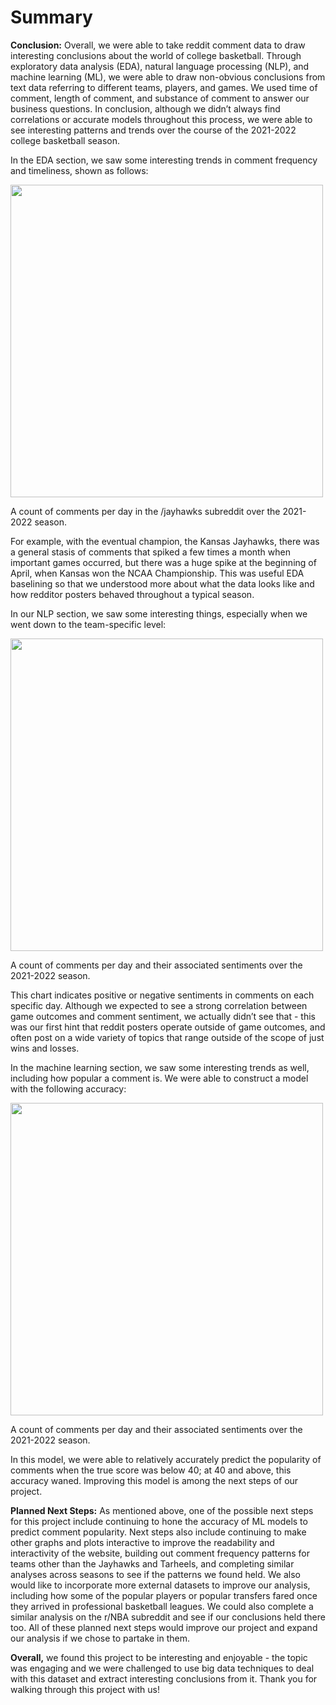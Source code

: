 # Summary

**Conclusion:** Overall, we were able to take reddit comment data to draw interesting conclusions about the world of college basketball. Through exploratory data analysis (EDA), natural language processing (NLP), and machine learning (ML), we were able to draw non-obvious conclusions from text data referring to different teams, players, and games. We used time of comment, length of comment, and substance of comment to answer our business questions. In conclusion, although we didn’t always find correlations or accurate models throughout this process, we were able to see interesting patterns and trends over the course of the 2021-2022 college basketball season.

In the EDA section, we saw some interesting trends in comment frequency and timeliness, shown as follows:

::: {#fig-table1 layout-nrow=1}

![](../data/plots/comment_count_kansas.png){fig-align="center" width="500"}

A count of comments per day in the /jayhawks subreddit over the 2021-2022 season.
:::

For example, with the eventual champion, the Kansas Jayhawks, there was a general stasis of comments that spiked a few times a month when important games occurred, but there was a huge spike at the beginning of April, when Kansas won the NCAA Championship. This was useful EDA baselining so that we understood more about what the data looks like and how redditor posters behaved throughout a typical season.

In our NLP section, we saw some interesting things, especially when we went down to the team-specific level:

::: {#fig-table2 layout-nrow=1}

![](../data/plots/unc_score_differences_and_daily_mentions.png){fig-align="center" width="500"}

A count of comments per day and their associated sentiments over the 2021-2022 season.
:::

This chart indicates positive or negative sentiments in comments on each specific day. Although we expected to see a strong correlation between game outcomes and comment sentiment, we actually didn’t see that - this was our first hint that reddit posters operate outside of game outcomes, and often post on a wide variety of topics that range outside of the scope of just wins and losses.

In the machine learning section, we saw some interesting trends as well, including how popular a comment is. We were able to construct a model with the following accuracy:

::: {#fig-table3 layout-nrow=1}

![](../data/plots/ml_q1_complexmodel_plot.png){fig-align="center" width="500"}

A count of comments per day and their associated sentiments over the 2021-2022 season.
:::

In this model, we were able to relatively accurately predict the popularity of comments when the true score was below 40; at 40 and above, this accuracy waned. Improving this model is among the next steps of our project.

**Planned Next Steps:** As mentioned above, one of the possible next steps for this project include continuing to hone the accuracy of ML models to predict comment popularity. Next steps also include continuing to make other graphs and plots interactive to improve the readability and interactivity of the website, building out comment frequency patterns for teams other than the Jayhawks and Tarheels, and completing similar analyses across seasons to see if the patterns we found held. We also would like to incorporate more external datasets to improve our analysis, including how some of the popular players or popular transfers fared once they arrived in professional basketball leagues. We could also complete a similar analysis on the r/NBA subreddit and see if our conclusions held there too. All of these planned next steps would improve our project and expand our analysis if we chose to partake in them.

**Overall,** we found this project to be interesting and enjoyable - the topic was engaging and we were challenged to use big data techniques to deal with this dataset and extract interesting conclusions from it. Thank you for walking through this project with us!
